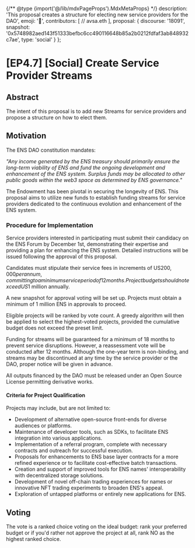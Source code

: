 {/** @type {import('@/lib/mdxPageProps').MdxMetaProps} */}
    description: 'This proposal creates a structure for electing new service providers for the DAO',
    emoji: '📖',
    contributors: [
        // avsa.eth
    ],
    proposal: {
        discourse: '18091',
        snapshot: '0x5748982aed143f51333befbc6cc490116648b85a2b0212fdfaf3ab848932c7ae',
        type: 'social'
    }
};

# [EP4.7] [Social] Create Service Provider Streams

## Abstract

The intent of this proposal is to add new Streams for service providers and propose a structure on how to elect them.

## Motivation

The ENS DAO constitution mandates:

*"Any income generated by the ENS treasury should primarily ensure the long-term viability of ENS and fund the ongoing development and enhancement of the ENS system. Surplus funds may be allocated to other public goods within the web3 space as determined by ENS governance."*

The Endowment has been pivotal in securing the longevity of ENS. This proposal aims to utilize new funds to establish funding streams for service providers dedicated to the continuous evolution and enhancement of the ENS system.

### **Procedure for Implementation**

Service providers interested in participating must submit their candidacy on the ENS Forum by December 1st, demonstrating their expertise and providing a plan for enhancing the ENS system. Detailed instructions will be issued following the approval of this proposal.

Candidates must stipulate their service fees in increments of US$200,000 per annum, committing to a minimum service period of 12 months. Project budgets should not exceed US$1 million annually.

A new snapshot for approval voting will be set up. Projects must obtain a minimum of 1 million ENS in approvals to proceed.

Eligible projects will be ranked by vote count. A greedy algorithm will then be applied to select the highest-voted projects, provided the cumulative budget does not exceed the preset limit.

Funding for streams will be guaranteed for a minimum of 18 months to prevent service disruptions. However, a reassessment vote will be conducted after 12 months. Although the one-year term is non-binding, and streams may be discontinued at any time by the service provider or the DAO, proper notice will be given in advance.

All outputs financed by the DAO must be released under an Open Source License permitting derivative works.

#### **Criteria for Project Qualification**

Projects may include, but are not limited to:

- Development of alternative open-source front-ends for diverse audiences or platforms.
- Maintenance of developer tools, such as SDKs, to facilitate ENS integration into various applications.
- Implementation of a referral program, complete with necessary contracts and outreach for successful execution.
- Proposals for enhancements to ENS base layer contracts for a more refined experience or to facilitate cost-effective batch transactions.
- Creation and support of improved tools for ENS names' interoperability with decentralized storage solutions.
- Development of novel off-chain trading experiences for names or innovative NFT trading experiments to broaden ENS's appeal.
- Exploration of untapped platforms or entirely new applications for ENS.
  
## Voting

The vote is a ranked choice voting on the ideal budget: rank your preferred budget or if you'd rather not approve the project at all, rank NO as the highest ranked choice.
